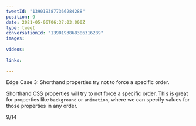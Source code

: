 ```yaml
---
tweetId: "1390193877366284288"
position: 9
date: 2021-05-06T06:37:03.000Z
type: tweet
conversationId: "1390193868386316289"
images:
  
videos:
  
links:
  
---
```

Edge Case 3: Shorthand properties try not to force a specific order.

Shorthand CSS properties will try to not force a specific order. This is great for properties like `background` or `animation`, where we can specify values for those properties in any order.

9/14
